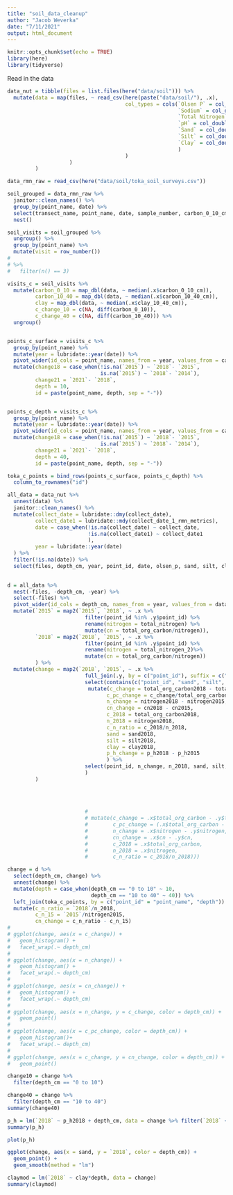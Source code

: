 ```yaml
---
title: "soil_data_cleanup"
author: "Jacob Weverka"
date: "7/11/2021"
output: html_document
---
```


```r
knitr::opts_chunk$set(echo = TRUE)
library(here)
library(tidyverse)
```

Read in the data

```r

data_nut = tibble(files = list.files(here("data/soil"))) %>%
  mutate(data = map(files, ~ read_csv(here(paste("data/soil/"), .x), 
                                      col_types = cols(`Olsen P` = col_character(),
                                                       `Sodium` = col_double(),
                                                       `Total Nitrogen` = col_double(),
                                                       `pH` = col_double(),
                                                       `Sand` = col_double(),
                                                       `Silt` = col_double(),
                                                       `Clay` = col_double()
                                                       )
                                      )
                    )
         )  

data_rmn_raw = read_csv(here("data/soil/toka_soil_surveys.csv"))


```


```r
soil_grouped = data_rmn_raw %>% 
  janitor::clean_names() %>% 
  group_by(point_name, date) %>% 
  select(transect_name, point_name, date, sample_number, carbon_0_10_cm, carbon_10_40_cm, clay_10_40_cm, silt_10_40_cm, sand_10_40_cm, grazed_this_year, bare_ground, litter_depth, catenal_position, starts_with("bulk"), max_depth) %>% 
  nest()

soil_visits = soil_grouped %>% 
  ungroup() %>% 
  group_by(point_name) %>% 
  mutate(visit = row_number()) 
# 
# %>% 
#   filter(n() == 3)

visits_c = soil_visits %>% 
  mutate(carbon_0_10 = map_dbl(data, ~ median(.x$carbon_0_10_cm)),
         carbon_10_40 = map_dbl(data, ~ median(.x$carbon_10_40_cm)),
         clay = map_dbl(data, ~ median(.x$clay_10_40_cm)),
         c_change_10 = c(NA, diff(carbon_0_10)),
         c_change_40 = c(NA, diff(carbon_10_40))) %>% 
  ungroup()


points_c_surface = visits_c %>% 
  group_by(point_name) %>% 
  mutate(year = lubridate::year(date)) %>% 
  pivot_wider(id_cols = point_name, names_from = year, values_from = carbon_0_10) %>% 
  mutate(change18 = case_when(!is.na(`2015`) ~ `2018`- `2015`,
                              is.na(`2015`) ~ `2018`- `2014`),
         change21 = `2021`- `2018`,
         depth = 10,
         id = paste(point_name, depth, sep = "-"))


points_c_depth = visits_c %>% 
  group_by(point_name) %>% 
  mutate(year = lubridate::year(date)) %>% 
  pivot_wider(id_cols = point_name, names_from = year, values_from = carbon_10_40) %>% 
  mutate(change18 = case_when(!is.na(`2015`) ~ `2018`- `2015`,
                              is.na(`2015`) ~ `2018`- `2014`),
         change21 = `2021`- `2018`,
         depth = 40,
         id = paste(point_name, depth, sep = "-"))

toka_c_points = bind_rows(points_c_surface, points_c_depth) %>% 
  column_to_rownames("id")


```




```r
all_data = data_nut %>% 
  unnest(data) %>%
  janitor::clean_names() %>% 
  mutate(collect_date = lubridate::dmy(collect_date),
         collect_date1 = lubridate::mdy(collect_date_1_rmn_metrics),
         date = case_when(!is.na(collect_date) ~ collect_date,
                          !is.na(collect_date1) ~ collect_date1
                          ),
         year = lubridate::year(date)
  ) %>% 
  filter(!is.na(date)) %>% 
  select(files, depth_cm, year, point_id, date, olsen_p, sand, silt, clay, texture, p_h, cec, calcium, magnesium, potassium, sodium, total_org_carbon, total_nitrogen, total_nitrogen_2)
  
```



```r
d = all_data %>% 
  nest(-files, -depth_cm, -year) %>% 
  select(-files) %>% 
  pivot_wider(id_cols = depth_cm, names_from = year, values_from = data) %>% 
  mutate(`2015` = map2(`2015`, `2018`, ~ .x %>% 
                         filter(point_id %in% .y$point_id) %>% 
                         rename(nitrogen = total_nitrogen) %>% 
                         mutate(cn = total_org_carbon/nitrogen)),
         `2018` = map2(`2018`, `2015`, ~ .x %>% 
                         filter(point_id %in% .y$point_id) %>% 
                         rename(nitrogen = total_nitrogen_2)%>% 
                         mutate(cn = total_org_carbon/nitrogen))
         ) %>% 
  mutate(change = map2(`2018`, `2015`, ~ .x %>% 
                         full_join(.y, by = c("point_id"), suffix = c("2018", "2015")) %>% 
                         select(contains(c("point_id", "sand", "silt", "clay", "total_org", "nitrogen", "cn", "p_h"))) %>% 
                          mutate(c_change = total_org_carbon2018 - total_org_carbon2015,
                                c_pc_change = c_change/total_org_carbon2015,
                                n_change = nitrogen2018 - nitrogen2015,
                                cn_change = cn2018 - cn2015,
                                c_2018 = total_org_carbon2018,
                                n_2018 = nitrogen2018,
                                c_n_ratio = c_2018/n_2018,
                                sand = sand2018,
                                silt = silt2018,
                                clay = clay2018,
                                p_h_change = p_h2018 - p_h2015
                                ) %>% 
                         select(point_id, n_change, n_2018, sand, silt, clay, contains("nitrogen"), contains("p_h")) 
                         )
         )
                       
                         
                         
                         
                         # 
                         # mutate(c_change = .x$total_org_carbon - .y$total_org_carbon,
                         #        c_pc_change = (.x$total_org_carbon - .y$total_org_carbon)/.y$total_org_carbon,
                         #        n_change = .x$nitrogen - .y$nitrogen,
                         #        cn_change = .x$cn - .y$cn,
                         #        c_2018 = .x$total_org_carbon,
                         #        n_2018 = .x$nitrogen,
                         #        c_n_ratio = c_2018/n_2018)))
```
```r
change = d %>% 
  select(depth_cm, change) %>% 
  unnest(change) %>% 
  mutate(depth = case_when(depth_cm == "0 to 10" ~ 10,
                           depth_cm == "10 to 40" ~ 40)) %>% 
  left_join(toka_c_points, by = c("point_id" = "point_name", "depth")) %>% 
  mutate(c_n_ratio = `2018`/n_2018,
         c_n_15 = `2015`/nitrogen2015,
         cn_change = c_n_ratio - c_n_15)
# 
# ggplot(change, aes(x = c_change)) +
#   geom_histogram() +
#   facet_wrap(.~ depth_cm)
# 
# ggplot(change, aes(x = n_change)) +
#   geom_histogram() +
#   facet_wrap(.~ depth_cm)
# 
# ggplot(change, aes(x = cn_change)) +
#   geom_histogram() +
#   facet_wrap(.~ depth_cm)
# 
# ggplot(change, aes(x = n_change, y = c_change, color = depth_cm)) +
#   geom_point()
# 
# ggplot(change, aes(x = c_pc_change, color = depth_cm)) +
#   geom_histogram()+
#   facet_wrap(.~ depth_cm)
# 
# ggplot(change, aes(x = c_change, y = cn_change, color = depth_cm)) +
#   geom_point()

```


```r
change10 = change %>% 
  filter(depth_cm == "0 to 10")

change40 = change %>% 
  filter(depth_cm == "10 to 40")
summary(change40)
```

```r
p_h = lm(`2018` ~ p_h2018 + depth_cm, data = change %>% filter(`2018` < 5))
summary(p_h)

plot(p_h)
```
```r
ggplot(change, aes(x = sand, y = `2018`, color = depth_cm)) +
  geom_point() +
  geom_smooth(method = "lm")
```
```r
claymod = lm(`2018` ~ clay*depth, data = change)
summary(claymod)
```


